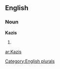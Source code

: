 
==English==

===Noun===
'''Kazis'''

# {{plural of|[[Kazi]]}}

[[Category:English plurals]]

[[ar:Kazis]]